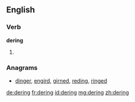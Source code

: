 ==English==

===Verb===
'''dering'''

# {{present participle of|dere}}

===Anagrams===
* [[dinger#English|dinger]], [[engird#English|engird]], [[girned#English|girned]], [[reding#English|reding]], [[ringed#English|ringed]]

[[de:dering]]
[[fr:dering]]
[[id:dering]]
[[mg:dering]]
[[zh:dering]]